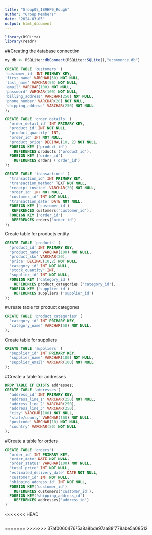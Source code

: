 ```yaml
---
title: "Group05_IB9HP0_Rough"
author: "Group Members"
date: "2024-03-05"
output: html_document
---
```


```r
library(RSQLite)
library(readr)
```


##Creating the database connection
```r
my_db <- RSQLite::dbConnect(RSQLite::SQLite(),"ecommerce.db")
```

```sql
CREATE TABLE 'customers' (
'customer_id' INT PRIMARY KEY, 
'first_name' VARCHAR(50) NOT NULL, 
'last_name' VARCHAR(50) NOT NULL,
'email' VARCHAR(100) NOT NULL, 
'password' VARCHAR(100) NOT NULL, 
'billing_address' VARCHAR(250) NOT NULL,
'phone_number' VARCHAR(20) NOT NULL, 
'shipping_address' VARCHAR(250) NOT NULL
);
```

```sql
CREATE TABLE 'order_details' (
  'order_detail_id' INT PRIMARY KEY,
  'product_id' INT NOT NULL, 
  'product_quantity' INT, 
  'order_id' INT NOT NULL,
  'product_price' DECIMAL(10, 2) NOT NULL,
  FOREIGN KEY ('product_id')
    REFERENCES products ('product_id'),
  FOREIGN KEY ('order_id')
    REFERENCES orders ('order_id')
);

```

```sql
CREATE TABLE 'transactions' (
  'transaction_id' INT PRIMARY KEY,
  'transaction_method' TEXT NOT NULL,
  'receipt_invoice' VARCHAR(20) NOT NULL,
  'order_id' INT NOT NULL,
  'customer_id' INT NOT NULL,
  'transaction_date' DATE NOT NULL,
  FOREIGN KEY ('customer_id') 
   REFERENCES customers('customer_id'),
  FOREIGN KEY ('order_id') 
   REFERENCES orders('order_id')
);

```


Create table for products entity
```sql
CREATE TABLE 'products' (
  'product_id' INT PRIMARY KEY,
  'product_name' VARCHAR(100) NOT NULL,
  'product_sku' VARCHAR(20),
  'price' DECIMAL(10,2) NOT NULL,
  'category_id' INT NOT NULL, 
  'stock_quantity' INT,
  'supplier_id' INT NOT NULL,
  FOREIGN KEY ('category_id')
    REFERENCES product_categories ('category_id'),
  FOREIGN KEY ('supplier_id')
    REFERENCES suppliers ('supplier_id')
);
```

#Create table for product categories
```sql
CREATE TABLE 'product_categories' (
  'category_id' INT PRIMARY KEY,
  'category_name' VARCHAR(50) NOT NULL,
);
```

Create table for suppliers
```sql
CREATE TABLE 'suppliers' (
  'supplier_id' INT PRIMARY KEY,
  'supplier_name' VARCHAR(100) NOT NULL,
  'supplier_email' VARCHAR(100) NOT NULL
);
```

#Create a table for addresses
```sql
DROP TABLE IF EXISTS addresses;
CREATE TABLE 'addresses'(
  'address_id' INT PRIMARY KEY,
  'address_line_1' VARCHAR(250) NOT NULL,
  'address_line_2' VARCHAR(250),
  'address_line_3' VARCHAR(250),
  'city' VARCHAR(100) NOT NULL,
  'state/county' VARCHAR(100) NOT NULL,
  'postcode' VARCHAR(10) NOT NULL,
  'country' VARCHAR(50) NOT NULL
);
```

#Create a table for orders

```sql
CREATE TABLE 'orders'(
  'order_id' INT PRIMARY KEY,
  'order_date' DATE NOT NULL,
  'order_status' VARCHAR(100) NOT NULL,
  'total_price' INT NOT NULL,
  'estimated_delivery_date' DATE NOT NULL,
  'customer_id' INT NOT NULL,
  'shipping_address_id' INT NOT NULL,
  FOREIGN KEY('customer_id')
    REFERENCES customers('customer_id'),
  FOREIGN KEY('shipping_address_id')
    REFERENCES addresses('address_id')
)
```
<<<<<<< HEAD


```sql

```

=======
>>>>>>> 37af006047675a8a8bde97aa88f778abe5a08512
